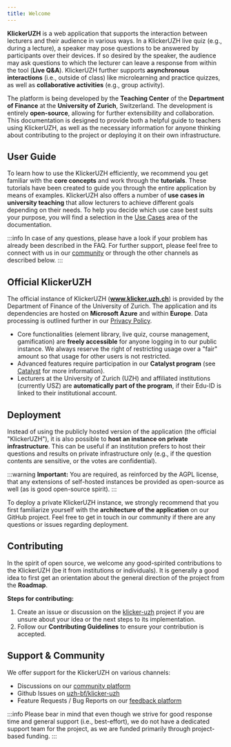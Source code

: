 ```yaml
---
title: Welcome
---
```


**KlickerUZH** is a web application that supports the interaction between lecturers and their audience in various ways. In a KlickerUZH live quiz (e.g., during a lecture), a speaker may pose questions to be answered by participants over their devices. If so desired by the speaker, the audience may ask questions to which the lecturer can leave a response from within the tool (**Live Q&A**). KlickerUZH further supports **asynchronous interactions** (i.e., outside of class) like microlearning and practice quizzes, as well as **collaborative activities** (e.g., group activity).

The platform is being developed by the **Teaching Center** of the **Department of Finance** at the **University of Zurich**, Switzerland. The development is entirely **open-source**, allowing for further extensibility and collaboration. This documentation is designed to provide both a helpful guide to teachers using KlickerUZH, as well as the necessary information for anyone thinking about contributing to the project or deploying it on their own infrastructure.

## User Guide

To learn how to use the KlickerUZH efficiently, we recommend you get familiar with the **core concepts** and work through the **tutorials**. These tutorials have been created to guide you through the entire application by means of examples. KlickerUZH also offers a number of **use cases in university teaching** that allow lecturers to achieve different goals depending on their needs. To help you decide which use case best suits your purpose, you will find a selection in the [Use Cases](/use_cases) area of the documentation.

:::info
In case of any questions, please have a look if your problem has already been described in the FAQ. For further support, please feel free to connect with us in our [community](https://www.community.klicker.uzh.ch) or through the other channels as described below.
:::

## Official KlickerUZH

The official instance of KlickerUZH (**www.klicker.uzh.ch**) is provided by the Department of Finance of the University of Zurich. The application and its dependencies are hosted on **Microsoft Azure** and within **Europe**. Data processing is outlined further in our [Privacy Policy](/privacy_policy).

- Core functionalities (element library, live quiz, course management, gamification) are **freely accessible** for anyone logging in to our public instance. We always reserve the right of restricting usage over a "fair" amount so that usage for other users is not restricted.
- Advanced features require participation in our **Catalyst program** (see [Catalyst](/catalyst) for more information).
- Lecturers at the University of Zurich (UZH) and affiliated institutions (currently USZ) are **automatically part of the program**, if their Edu-ID is linked to their institutional account.

## Deployment

Instead of using the publicly hosted version of the application (the official "KlickerUZH"), it is also possible to **host an instance on private infrastructure**. This can be useful if an institution prefers to host their questions and results on private infrastructure only (e.g., if the question contents are sensitive, or the votes are confidential).

:::warning
**Important:** You are required, as reinforced by the AGPL license, that any extensions of self-hosted instances be provided as open-source as well (as is good open-source spirit).
:::

To deploy a private KlickerUZH instance, we strongly recommend that you first familiarize yourself with the **architecture of the application** on our GitHub project. Feel free to get in touch in our community if there are any questions or issues regarding deployment.

## Contributing

In the spirit of open source, we welcome any good-spirited contributions to the KlickerUZH (be it from institutions or individuals). It is generally a good idea to first get an orientation about the general direction of the project from the **Roadmap**.

**Steps for contributing:**

1. Create an issue or discussion on the [klicker-uzh](https://github.com/uzh-bf/klicker-uzh) project if you are unsure about your idea or the next steps to its implementation.
2. Follow our **Contributing Guidelines** to ensure your contribution is accepted.

## Support & Community

We offer support for the KlickerUZH on various channels:

- Discussions on our [community platform](https://community.klicker.uzh.ch)
- Github Issues on [uzh-bf/klicker-uzh](https://github.com/uzh-bf/klicker-uzh/discussions)
- Feature Requests / Bug Reports on our [feedback platform](https://klicker-uzh.feedbear.com)

:::info
Please bear in mind that even though we strive for good response time and general support (i.e., best-effort), we do not have a dedicated support team for the project, as we are funded primarily through project-based funding.
:::
